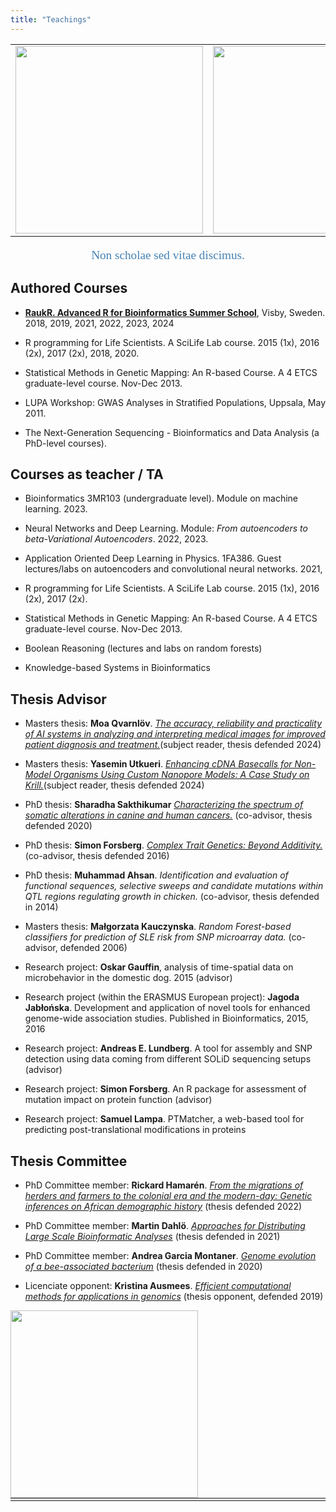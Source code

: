 ```yaml
---
title: "Teachings"
---
```

<table style="margin-left: auto; margin-right: auto;"><tr><td>
![](assets/rabbit_teaching_rabbits.png){ width=300px fig-alt="Rabbit tutoring a class of rabbits." fig-align="left"} 
</td><td>
![](assets/RaukR_1.webp){ width=300px fig-alt="RaukR." fig-align="right" } 
</tr></tr></table>
<p style="text-align: center; font-family: cursive; font-size: 1.2rem; color: steelblue;">Non scholae sed vitae discimus.</p>

## Authored Courses
* [**RaukR. Advanced R for Bioinformatics Summer School**](https://nbisweden.github.io/raukr-2024/), Visby, Sweden. 2018, 2019, 2021, 2022, 2023, 2024

* R programming for Life Scientists. A SciLife Lab course. 2015 (1x), 2016 (2x), 2017 (2x), 2018, 2020.

* Statistical Methods in Genetic Mapping: An R-based Course. A 4 ETCS graduate-level course. Nov-Dec 2013.

* LUPA Workshop: GWAS Analyses in Stratified Populations, Uppsala, May 2011.

* The Next-Generation Sequencing - Bioinformatics and Data Analysis (a PhD-level courses).

## Courses as teacher / TA

* Bioinformatics 3MR103 (undergraduate level). Module on machine learning. 2023.

* Neural Networks and Deep Learning. Module: *From autoencoders to beta-Variational Autoencoders*. 2022, 2023.

* Application Oriented Deep Learning in Physics. 1FA386. Guest lectures/labs on autoencoders and convolutional neural networks. 2021,

* R programming for Life Scientists. A SciLife Lab course. 2015 (1x), 2016 (2x), 2017 (2x).

* Statistical Methods in Genetic Mapping: An R-based Course. A 4 ETCS graduate-level course. Nov-Dec 2013.

* Boolean Reasoning (lectures and labs on random forests)

* Knowledge-based Systems in Bioinformatics

## Thesis Advisor

* Masters thesis: **Moa Qvarnlöv**. [*The accuracy, reliability and practicality of AI systems in analyzing and interpreting medical images for improved patient diagnosis and treatment.*]()(subject reader, thesis defended 2024)

* Masters thesis: **Yasemin Utkueri**. [*Enhancing cDNA Basecalls for Non-Model Organisms Using Custom Nanopore Models: A Case Study on Krill.*]()(subject reader, thesis defended 2024)

* PhD thesis: **Sharadha Sakthikumar** [*Characterizing the spectrum of somatic alterations in canine and human cancers.*](http://uu.diva-portal.org/smash/get/diva2:1379692/FULLTEXT01.pdf) (co-advisor, thesis defended 2020)

* PhD thesis: **Simon Forsberg**. [*Complex Trait Genetics: Beyond Additivity.*](http://Complex Trait Genetics: Beyond Additivity) (co-advisor, thesis defended 2016)

* PhD thesis: **Muhammad Ahsan**. *Identification and evaluation of functional sequences, selective sweeps and candidate mutations within QTL regions regulating growth in chicken.* (co-advisor, thesis defended in 2014)

* Masters thesis: **Małgorzata Kauczynska**. *Random Forest-based classifiers for prediction of SLE risk from SNP microarray data.* (co-advisor, defended 2006)

* Research project: **Oskar Gauffin**, analysis of time-spatial data on microbehavior in the domestic dog. 2015 (advisor)

* Research project (within the ERASMUS European project): **Jagoda Jabłońska**. Development and application of novel tools for enhanced genome-wide association studies. Published in Bioinformatics, 2015, 2016

* Research project: **Andreas E. Lundberg**. A tool for assembly and SNP detection using data coming from different SOLiD sequencing setups (advisor)

* Research project: **Simon Forsberg**. An R package for assessment of mutation impact on protein function (advisor)

* Research project: **Samuel Lampa**. PTMatcher, a web-based tool for predicting post-translational modifications in proteins

## Thesis Committee 
* PhD Committee member: **Rickard Hamarén**. [*From the migrations of herders and farmers to the colonial era and the modern-day: Genetic inferences on African demographic history*](http://uu.diva-portal.org/smash/get/diva2:1696630/FULLTEXT01.pdf) (thesis defended 2022)

* PhD Committee member: **Martin Dahlö**. [*Approaches for Distributing Large Scale Bioinformatic Analyses*](http://uu.diva-portal.org/smash/get/diva2:1597155/FULLTEXT01.pdf) (thesis defended in 2021)

* PhD Committee member: **Andrea Garcia Montaner**. [*Genome evolution of a bee-associated bacterium*](http://uu.diva-portal.org/smash/get/diva2:1456589/FULLTEXT01.pdf) (thesis defended in 2020)

* Licenciate opponent: **Kristina Ausmees**. [*Efficient computational methods for applications in genomics*](http://uu.diva-portal.org/smash/get/diva2:1367712/FULLTEXT02.pdf) (thesis opponent, defended 2019)

![](assets/rabbit_teaching_rabbit2.webp){ width=300px fig-alt="Rabbit tutoring another rabbit." fig-align="center" } 

<hr style="position: relative; border-width:3px;margin: 0px;top:-1em">
<hr style="position: relative; border-width:7px;margin: 0px;top:-0.8em">